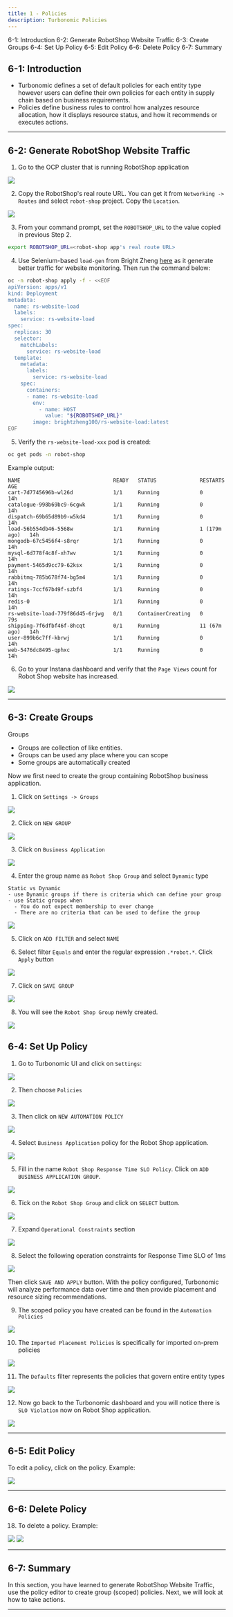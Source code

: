 ```yaml
---
title: 1 - Policies
description: Turbonomic Policies
---
```


<AnchorLinks>
  <AnchorLink>6-1: Introduction</AnchorLink>
  <AnchorLink>6-2: Generate RobotShop Website Traffic</AnchorLink>
  <AnchorLink>6-3: Create Groups</AnchorLink>
  <AnchorLink>6-4: Set Up Policy</AnchorLink>
  <AnchorLink>6-5: Edit Policy</AnchorLink>
  <AnchorLink>6-6: Delete Policy</AnchorLink>
  <AnchorLink>6-7: Summary</AnchorLink>
</AnchorLinks>

## 6-1:  Introduction

- Turbonomic defines a set of default policies for each entity type however users can define their own policies for each entity in supply chain based on business requirements. 
- Policies define business rules to control how analyzes resource allocation, how it displays resource status, and how it recommends or executes actions.

***

## 6-2:  Generate RobotShop Website Traffic

1) Go to the OCP cluster that is running RobotShop application

![](images/arch-1.png)

2) Copy the RobotShop's real route URL. You can get it from `Networking -> Routes` and select `robot-shop` project. Copy the `Location`.

![](images/robotShopUrl.png)

3) From your command prompt, set the `ROBOTSHOP_URL` to the value copied in previous Step 2.

```sh
export ROBOTSHOP_URL=<robot-shop app's real route URL>
```

4) Use Selenium-based `load-gen` from Bright Zheng [here](https://github.com/brightzheng100/robot-shop/tree/selenium-load-gen/selenium) as it generate better traffic for website monitoring. Then run the command below:

```sh
oc -n robot-shop apply -f - <<EOF
apiVersion: apps/v1
kind: Deployment
metadata:
  name: rs-website-load
  labels:
    service: rs-website-load
spec:
  replicas: 30
  selector:
    matchLabels:
      service: rs-website-load
  template:
    metadata:
      labels:
        service: rs-website-load
    spec:
      containers:
      - name: rs-website-load
        env:
          - name: HOST
            value: "${ROBOTSHOP_URL}"
        image: brightzheng100/rs-website-load:latest
EOF
```

5) Verify the `rs-website-load-xxx` pod is created:

```sh
oc get pods -n robot-shop
```

Example output:

```
NAME                              READY   STATUS              RESTARTS       AGE
cart-7d7745696b-wl26d             1/1     Running             0              14h
catalogue-998b69bc9-6cgwk         1/1     Running             0              14h
dispatch-69b65d89b9-w5kd4         1/1     Running             0              14h
load-56b554db46-5568w             1/1     Running             1 (179m ago)   14h
mongodb-67c5456f4-s8rqr           1/1     Running             0              14h
mysql-6d778f4c8f-xh7wv            1/1     Running             0              14h
payment-5465d9cc79-62ksx          1/1     Running             0              14h
rabbitmq-785b678f74-bg5m4         1/1     Running             0              14h
ratings-7ccf67b49f-szbf4          1/1     Running             0              14h
redis-0                           1/1     Running             0              14h
rs-website-load-779f86d45-6rjwg   0/1     ContainerCreating   0              79s
shipping-7f6dfbf46f-8hcqt         0/1     Running             11 (67m ago)   14h
user-899b6c7ff-kbrwj              1/1     Running             0              14h
web-5476dc8495-qphxc              1/1     Running             0              14h
```

6) Go to your Instana dashboard and verify that the `Page Views` count for Robot Shop website has increased.

![](images/robotShopLoad-1.png)

***

## 6-3:  Create Groups

Groups
- Groups are collection of like entities.
- Groups can be used any place where you can scope
- Some groups are automatically created

Now we first need to create the group containing RobotShop business application.

1) Click on `Settings -> Groups`

![](images/groups-1.png)

2) Click on `NEW GROUP`

![](images/groups-2.png)

3) Click on `Business Application`

![](images/groups-3.png)

4) Enter the group name as `Robot Shop Group` and select `Dynamic` type

```
Static vs Dynamic
- use Dynamic groups if there is criteria which can define your group
- use Static groups when
  - You do not expect membership to ever change
  - There are no criteria that can be used to define the group
```

![](images/groups-4.png)

5) Click on `ADD FILTER` and select `NAME`

6) Select filter `Equals` and enter the regular expression `.*robot.*`. Click `Apply` button

![](images/groups-5.png)

7) Click on `SAVE GROUP`

![](images/groups-6.png)

8) You will see the `Robot Shop Group` newly created.

![](images/groups-7.png)

## 6-4:  Set Up Policy

1) Go to Turbonomic UI and click on `Settings`:

![](images/turboSettings.png)

2) Then choose `Policies`

![](images/turboPolicies.png)

3) Then click on `NEW AUTOMATION POLICY`

![](images/policy-1.png)

4) Select `Business Application` policy for the Robot Shop application.

![](images/policy-2.png)

5) Fill in the name `Robot Shop Response Time SLO Policy`. Click on `ADD BUSINESS APPLICATION GROUP`. 

![](images/policy-3.png)

6) Tick on the `Robot Shop Group` and click on `SELECT` button.

![](images/policy-4.png)

7) Expand `Operational Constraints` section

![](images/policy-5.png) 

8) Select the following operation constraints for Response Time SLO of 1ms

![](images/policy-6.png)

Then click `SAVE AND APPLY` button. With the policy configured, Turbonomic will analyze performance data over time and then provide placement and resource sizing recommendations.

9) The scoped policy you have created can be found in the `Automation Policies`

![](images/policy-7.png)

10) The `Imported Placement Policies` is specifically for imported on-prem policies

![](images/turbo-imported-placement-policies.jpg)

11) The `Defaults` filter represents the policies that govern entire entity types

![](images/turbo-defaults-policy.jpg)

12) Now go back to the Turbonomic dashboard and you will notice there is `SLO Violation` now on Robot Shop application.

![](images/policy-8.png)

***

## 6-5:  Edit Policy

To edit a policy, click on the policy. Example:

![](images/turbo-edit-policy.jpg)

***

## 6-6:  Delete Policy

18) To delete a policy. Example:

![](images/turbo-delete-policy-1.jpg)
![](images/turbo-delete-policy-2.jpg)

***

## 6-7:  Summary

In this section, you have learned to generate RobotShop Website Traffic, use the policy editor to create group (scoped) policies. Next, we will look at how to take actions.

***

